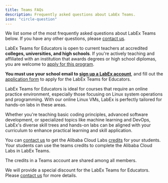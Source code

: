 ```yaml
---
title: Teams FAQs
description: Frequently asked questions about LabEx Teams.
icon: "circle-question"
---
```


We list some of the most frequently asked questions about LabEx Teams below. If you have any other questions, please [contact us](mailto:info@labex.com).

<AccordionGroup>

<Accordion title="Who can apply LabEx Teams for Educators?" icon="circle-question">

LabEx Teams for Educators is open to current teachers at accredited **colleges, universities, and high schools**. If you're actively teaching and affiliated with an institution that awards degrees or high school diplomas, you are welcome to [apply for this program](https://forms.gle/3obHecSKDScXxPhQ6).

**You must use your school email to [sign up a LabEx account](/pages/my-account/register-for-free)**, and fill out the [application form](https://forms.gle/3obHecSKDScXxPhQ6) to apply for the LabEx Teams for Educators.

</Accordion>

<Accordion title="What kinds of courses can LabEx support?" icon="circle-question">

LabEx Teams for Educators is ideal for courses that require an online practice environment, especially those focusing on Linux system operations and programming. With our online Linux VMs, LabEx is perfectly tailored for hands-on labs in these areas.

Whether you're teaching basic coding principles, advanced software development, or specialized topics like machine learning and DevOps, LabEx's diverse skill trees and hands-on labs can be aligned with your curriculum to enhance practical learning and skill application.

</Accordion>

<Accordion title="How to use Alibaba Cloud Labs in LabEx Teams?" icon="graduation-cap">

You can [contact us](mailto:info@labex.com) to get the Alibaba Cloud Labs [credits](/pages/my-account/using-credits) for your students. Your students can use the teams credits to complete the Alibaba Cloud Labs in LabEx Teams.

The credits in a Teams account are shared among all members.

We will provide a special discount for the LabEx Teams for Educators. Please [contact us](mailto:info@labex.com) for more details.

</Accordion>

</AccordionGroup>
